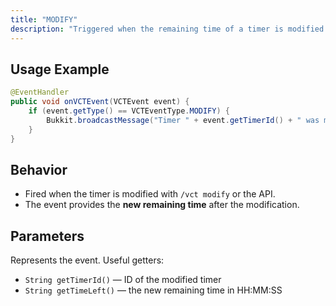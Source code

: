 ```yaml
---
title: "MODIFY"
description: "Triggered when the remaining time of a timer is modified."
---
```


## Usage Example

```java
@EventHandler
public void onVCTEvent(VCTEvent event) {
    if (event.getType() == VCTEventType.MODIFY) {
        Bukkit.broadcastMessage("Timer " + event.getTimerId() + " was modified! New time: " + event.getTimeLeft());
    }
}
```

## Behavior

* Fired when the timer is modified with `/vct modify` or the API.
* The event provides the **new remaining time** after the modification.

## Parameters

<ResponseField name="event" type="VCTEvent">
  Represents the event. Useful getters:  

* `String getTimerId()` — ID of the modified timer
* `String getTimeLeft()` — the new remaining time in HH:MM:SS

</ResponseField>